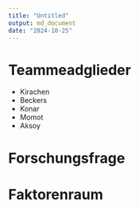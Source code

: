```yaml
---
title: "Untitled"
output: md_document
date: "2024-10-25"
---
```


# Teammeadglieder 
* Kirachen 
* Beckers 
* Konar
* Momot
* Aksoy


# Forschungsfrage

# Faktorenraum